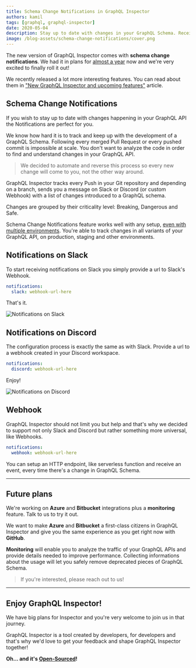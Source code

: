 ```yaml
---
title: Schema Change Notifications in GraphQL Inspector
authors: kamil
tags: [graphql, graphql-inspector]
date: 2020-05-04
description: Stay up to date with changes in your GraphQL Schema. Receive notifications on Slack, Discord or even via WebHooks.
image: /blog-assets/schema-change-notifications/cover.png
---
```


<Article />

The new version of GraphQL Inspector comes with **schema change notifications**. We had it in plans for [almost a year](https://github.com/kamilkisiela/graphql-inspector/issues/214) now and we're very excited to finally roll it out!

We recently released a lot more interesting features. You can read about them in ["New GraphQL Inspector and upcoming features"](/blog/new-graphql-inspector) article.

# Schema Change Notifications

If you wish to stay up to date with changes happening in your GraphQL API the Notifications are perfect for you.

We know how hard it is to track and keep up with the development of a GraphQL Schema. Following every merged Pull Request or every pushed commit is impossible at scale. You don't want to analyze the code in order to find and understand changes in your GraphQL API.

> We decided to automate and reverse this process so every new change will come to you, not the other way around.

GraphQL Inspector tracks every Push in your Git repository and depending on a branch, sends you a message on Slack or Discord (or custom Webhook) with a list of changes introduced to a GraphQL schema.

Changes are grouped by their criticality level: Breaking, Dangerous and Safe.

Schema Change Notifications feature works well with any setup, [even with multiple environments](/blog/multiple-environments-endpoints-graphql-inspector). You're able to track changes in all variants of your GraphQL API, on production, staging and other environments.

## Notifications on Slack

To start receiving notifications on Slack you simply provide a url to Slack's Webhook.

```yaml
notifications:
  slack: webhook-url-here
```

That's it.

![Notifications on Slack](/blog-assets/schema-change-notifications/slack.png 'Notifications on Slack')

## Notifications on Discord

The configuration process is exactly the same as with Slack. Provide a url to a webhook created in your Discord workspace.

```yaml
notifications:
  discord: webhook-url-here
```

Enjoy!

![Notifications on Discord](/blog-assets/schema-change-notifications/discord.png 'Notifications on Discord')

## Webhook

GraphQL Inspector should not limit you but help and that's why we decided to support not only Slack and Discord but rather something more universal, like Webhooks.

```yaml
notifications:
  webhook: webhook-url-here
```

You can setup an HTTP endpoint, like serverless function and receive an event, every time there's a change in GraphQL Schema.

---

# Future plans

We're working on **Azure** and **Bitbucket** integrations plus a **monitoring** feature. Talk to us to try it out.

We want to make **Azure** and **Bitbucket** a first-class citizens in GraphQL Inspector and give you the same experience as you get right now with **GitHub**.

**Monitoring** will enable you to analyze the traffic of your GraphQL APIs and provide details needed to improve performance. Collecting informations about the usage will let you safely remove deprecated pieces of GraphQL Schema.

> If you're interested, please reach out to us!

---

## Enjoy GraphQL Inspector!

We have big plans for Inspector and you're very welcome to join us in that journey.

GraphQL Inspector is a tool created by developers, for developers and that's why we'd love to get your feedback and shape GraphQL Inspector together!

**Oh… and it's [Open-Sourced](https://github.com/kamilkisiela/graphql-inspector)!**
